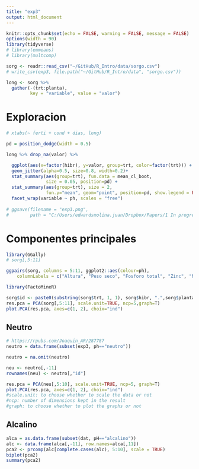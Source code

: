 ```yaml
---
title: "exp3"
output: html_document
---
```


```r
knitr::opts_chunk$set(echo = FALSE, warning = FALSE, message = FALSE)
options(width = 90)
library(tidyverse)
# library(emmeans)
# library(multcomp)
```

```r
sorg <- readr::read_csv("~/GitHub/R_Intro/data/sorgo.csv")
# write_csv(exp3, file.path("~/GitHub/R_Intro/data", "sorgo.csv"))
```

```r
long <- sorg %>%  
  gather(-(trt:planta),  
         key = "variable", value = "valor")
```

# Exploracion 

```r
# xtabs(~ ferti + cond + dias, long)

pd = position_dodge(width = 0.5)

long %>% drop_na(valor) %>% 

  ggplot(aes(x=factor(hibr), y=valor, group=trt, color=factor(trt))) +
  geom_jitter(alpha=0.5, size=0.8, width=0.2)+
  stat_summary(aes(group=trt), fun.data = mean_cl_boot,
               size = 0.05, position=pd) +
  stat_summary(aes(group=trt), size = 2,
               fun.y="mean", geom="point", position=pd, show.legend = FALSE)+
  facet_wrap(variable ~ ph, scales = "free")
  
# ggsave(filename = "exp3.png", 
#        path = "C:/Users/edwardsmolina.juan/Dropbox/Papers/1 In progress/sorgo_belen/plots")

```

# Componentes principales 

```r
library(GGally)
# sorg[,5:11]

ggpairs(sorg, columns = 5:11, ggplot2::aes(colour=ph),
    columnLabels = c("Altura", "Peso seco", "Fosforo total", "Zinc", "Nitrogeno", "Hierro", "Spad"))
```

```r
library(FactoMineR)

sorg$id <- paste0(substring(sorg$trt, 1, 1), sorg$hibr, ".",sorg$planta)
res.pca = PCA(sorg[,5:11], scale.unit=TRUE, ncp=5,graph=T)
plot.PCA(res.pca, axes=c(1, 2), choix="ind")
```


## Neutro

```r
# https://rpubs.com/Joaquin_AR/287787
neutro = data.frame(subset(exp3, ph=="neutro"))

neutro = na.omit(neutro)

neu <- neutro[,-11]
rownames(neu) <- neutro[,"id"]

res.pca = PCA(neu[,5:10], scale.unit=TRUE, ncp=5, graph=T)
plot.PCA(res.pca, axes=c(1, 2), choix="ind")
#scale.unit: to choose whether to scale the data or not 
#ncp: number of dimensions kept in the result
#graph: to choose whether to plot the graphs or not
```

## Alcalino

```r
alca = as.data.frame(subset(dat, pH=="alcalino"))
alc <- data.frame(alca[,-11], row.names=alca[,11])
pca2 <- prcomp(alc[complete.cases(alc), 5:10], scale = TRUE)
biplot(pca2)
summary(pca2)
```
